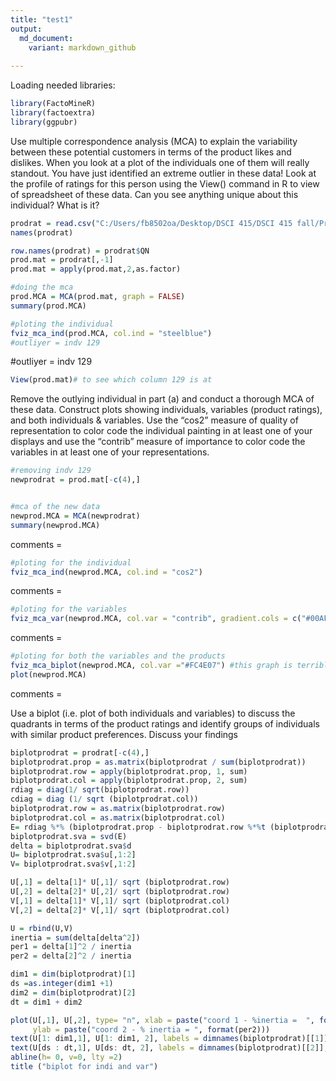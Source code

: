 ```yaml
---
title: "test1"
output: 
  md_document:
    variant: markdown_github
  
---
```


Loading needed libraries:
```r
library(FactoMineR)
library(factoextra)
library(ggpubr)
```

Use multiple correspondence analysis (MCA) to explain the variability between these
potential customers in terms of the product likes and dislikes. When you look at a plot
of the individuals one of them will really standout. You have just identified an extreme
outlier in these data! Look at the profile of ratings for this person using the View()
command in R to view of spreadsheet of these data. Can you see anything unique
about this individual? What is it? 


```r
prodrat = read.csv("C:/Users/fb8502oa/Desktop/DSCI 415/DSCI 415 fall/ProductRatings.csv", header=TRUE)
names(prodrat)

row.names(prodrat) = prodrat$QN
prod.mat = prodrat[,-1]
prod.mat = apply(prod.mat,2,as.factor)
```

```r
#doing the mca
prod.MCA = MCA(prod.mat, graph = FALSE)
summary(prod.MCA)
```

```r
#ploting the individual 
fviz_mca_ind(prod.MCA, col.ind = "steelblue") 
#outliyer = indv 129
```
#outliyer = indv 129

```r
View(prod.mat)# to see which column 129 is at
```


Remove the outlying individual in part (a) and conduct a thorough MCA of these data.
Construct plots showing individuals, variables (product ratings), and both
individuals & variables. Use the “cos2” measure of quality of representation to
color code the individual painting in at least one of your displays and use the
“contrib” measure of importance to color code the variables in at least one of
your representations. 

```r
#removing indv 129
newprodrat = prod.mat[-c(4),]


#mca of the new data 
newprod.MCA = MCA(newprodrat)
summary(newprod.MCA)

```

comments = 

```r
#ploting for the individual
fviz_mca_ind(newprod.MCA, col.ind = "cos2")

```

comments =

```r
#ploting for the variables
fviz_mca_var(newprod.MCA, col.var = "contrib", gradient.cols = c("#00AFBB", "#E7B800", "#FC4E07"))
```

comments = 

```r
#ploting for both the variables and the products
fviz_mca_biplot(newprod.MCA, col.var ="#FC4E07") #this graph is terrible so imma try ploting usinf usdv
plot(newprod.MCA)
```

comments =



Use a biplot (i.e. plot of both individuals and variables) to discuss the quadrants in
terms of the product ratings and identify groups of individuals with similar product
preferences. Discuss your findings

```r
biplotprodrat = prodrat[-c(4),]
biplotprodrat.prop = as.matrix(biplotprodrat / sum(biplotprodrat))
biplotprodrat.row = apply(biplotprodrat.prop, 1, sum)
biplotprodrat.col = apply(biplotprodrat.prop, 2, sum)
rdiag = diag(1/ sqrt(biplotprodrat.row))
cdiag = diag (1/ sqrt (biplotprodrat.col))
biplotprodrat.row = as.matrix(biplotprodrat.row)
biplotprodrat.col = as.matrix(biplotprodrat.col)
E= rdiag %*% (biplotprodrat.prop - biplotprodrat.row %*%t (biplotprodrat.col)) %*% cdiag
biplotprodrat.sva = svd(E)
delta = biplotprodrat.sva$d
U= biplotprodrat.sva$u[,1:2]
V= biplotprodrat.sva$v[,1:2]

U[,1] = delta[1]* U[,1]/ sqrt (biplotprodrat.row)
U[,2] = delta[2]* U[,2]/ sqrt (biplotprodrat.row)
V[,1] = delta[1]* V[,1]/ sqrt (biplotprodrat.col)
V[,2] = delta[2]* V[,1]/ sqrt (biplotprodrat.col)

U = rbind(U,V)
inertia = sum(delta[delta^2])
per1 = delta[1]^2 / inertia
per2 = delta[2]^2 / inertia

dim1 = dim(biplotprodrat)[1]
ds =as.integer(dim1 +1)
dim2 = dim(biplotprodrat)[2]
dt = dim1 + dim2

plot(U[,1], U[,2], type= "n", xlab = paste("coord 1 - %inertia =  ", format(per1)),
     ylab = paste("coord 2 - % inertia = ", format(per2)))
text(U[1: dim1,1], U[1: dim1, 2], labels = dimnames(biplotprodrat)[[1]], col = 2)
text(U[ds : dt,1], U[ds: dt, 2], labels = dimnames(biplotprodrat)[[2]], col =4)
abline(h= 0, v=0, lty =2)
title ("biplot for indi and var")
```
















